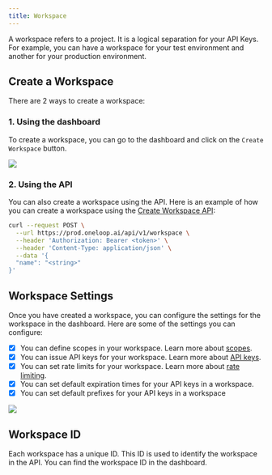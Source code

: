 ```yaml
---
title: Workspace
---
```


A workspace refers to a project. It is a logical separation for your API Keys. For example, you can have a workspace for your test environment and another for your production environment.

## Create a Workspace

There are 2 ways to create a workspace:

### 1. Using the dashboard

To create a workspace, you can go to the dashboard and click on the `Create Workspace` button.

<img src="/images/create_workspace.png" />

### 2. Using the API

You can also create a workspace using the API. Here is an example of how you can create a workspace using the [Create Workspace API](/api-reference/endpoints/create-a-workspace):

```bash
curl --request POST \
  --url https://prod.oneloop.ai/api/v1/workspace \
  --header 'Authorization: Bearer <token>' \
  --header 'Content-Type: application/json' \
  --data '{
  "name": "<string>"
}'
```

## Workspace Settings

Once you have created a workspace, you can configure the settings for the workspace in the dashboard. Here are some of the settings you can configure:

- [x] You can define scopes in your workspace. Learn more about [scopes](/documentation/concepts/scopes).
- [x] You can issue API keys for your workspace. Learn more about [API keys](/documentation/concepts/api-keys).
- [x] You can set rate limits for your workspace. Learn more about [rate limiting](/documentation/concepts/rate-limiting).
- [x] You can set default expiration times for your API keys in a workspace.
- [x] You can set default prefixes for your API keys in a workspace

<img src="/images/workspace.png" />

## Workspace ID

Each workspace has a unique ID. This ID is used to identify the workspace in the API. You can find the workspace ID in the dashboard.
